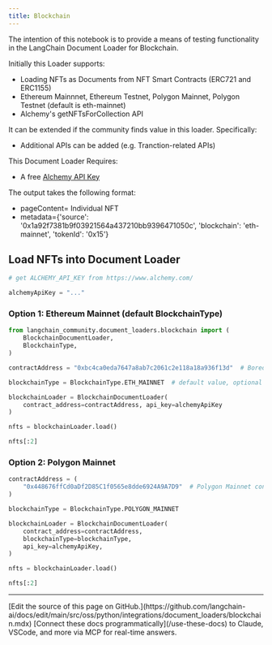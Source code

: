 ```yaml
---
title: Blockchain
---
```


The intention of this notebook is to provide a means of testing functionality in the LangChain Document Loader for Blockchain.

Initially this Loader supports:

* Loading NFTs as Documents from NFT Smart Contracts (ERC721 and ERC1155)
* Ethereum Mainnnet, Ethereum Testnet, Polygon Mainnet, Polygon Testnet (default is eth-mainnet)
* Alchemy's getNFTsForCollection API

It can be extended if the community finds value in this loader.  Specifically:

* Additional APIs can be added (e.g. Tranction-related APIs)

This Document Loader Requires:

* A free [Alchemy API Key](https://www.alchemy.com/)

The output takes the following format:

* pageContent= Individual NFT
* metadata=\{'source': '0x1a92f7381b9f03921564a437210bb9396471050c', 'blockchain': 'eth-mainnet', 'tokenId': '0x15'\}

## Load NFTs into Document Loader

```python
# get ALCHEMY_API_KEY from https://www.alchemy.com/

alchemyApiKey = "..."
```

### Option 1: Ethereum Mainnet (default BlockchainType)

```python
from langchain_community.document_loaders.blockchain import (
    BlockchainDocumentLoader,
    BlockchainType,
)

contractAddress = "0xbc4ca0eda7647a8ab7c2061c2e118a18a936f13d"  # Bored Ape Yacht Club contract address

blockchainType = BlockchainType.ETH_MAINNET  # default value, optional parameter

blockchainLoader = BlockchainDocumentLoader(
    contract_address=contractAddress, api_key=alchemyApiKey
)

nfts = blockchainLoader.load()

nfts[:2]
```

### Option 2: Polygon Mainnet

```python
contractAddress = (
    "0x448676ffCd0aDf2D85C1f0565e8dde6924A9A7D9"  # Polygon Mainnet contract address
)

blockchainType = BlockchainType.POLYGON_MAINNET

blockchainLoader = BlockchainDocumentLoader(
    contract_address=contractAddress,
    blockchainType=blockchainType,
    api_key=alchemyApiKey,
)

nfts = blockchainLoader.load()

nfts[:2]
```

---

<Callout icon="pen-to-square" iconType="regular">
    [Edit the source of this page on GitHub.](https://github.com/langchain-ai/docs/edit/main/src/oss/python/integrations/document_loaders/blockchain.mdx)
</Callout>
<Tip icon="terminal" iconType="regular">
    [Connect these docs programmatically](/use-these-docs) to Claude, VSCode, and more via MCP for    real-time answers.
</Tip>
